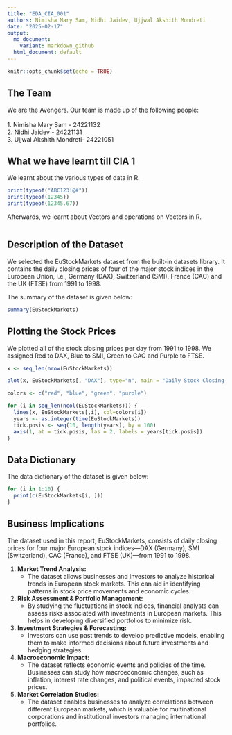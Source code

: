 ---
title: "EDA_CIA_001"
authors: Nimisha Mary Sam, Nidhi Jaidev, Ujjwal Akshith Mondreti
date: "2025-02-17"
output:
  md_document:
    variant: markdown_github
  html_document: default
---

```{r setup, include=FALSE}
knitr::opts_chunk$set(echo = TRUE)
```

## The Team

We are the Avengers. Our team is made up of the following people:
<br />
<br />
  1. Nimisha Mary Sam - 24221132<br />
  2. Nidhi Jaidev - 24221131<br />
  3. Ujjwal Akshith Mondreti- 24221051<br />

## What we have learnt till CIA 1

  We learnt about the various types of data in R.
  
```{r data_types}
print(typeof("ABC123!@#"))
print(typeof(12345))
print(typeof(12345.67))
```
  Afterwards, we learnt about Vectors and operations on Vectors in R.
  
```{r vectors}

```

## Description of the Dataset

  We selected the EuStockMarkets dataset from the built-in datasets library. It contains the daily closing prices of four of the major stock indices in the European Union, i.e., Germany (DAX), Switzerland (SMI), France (CAC) and the UK (FTSE) from 1991 to 1998.

The summary of the dataset is given below:

```{r summary}
summary(EuStockMarkets)
```


## Plotting the Stock Prices

  We plotted all of the stock closing prices per day from 1991 to 1998. We assigned Red to DAX, Blue to SMI, Green to CAC and Purple to FTSE.

```{r plot}
x <- seq_len(nrow(EuStockMarkets))

plot(x, EuStockMarkets[, "DAX"], type="n", main = "Daily Stock Closing Prices", xaxt="n", ylab="Stock Prices", xlab="Years")

colors <- c("red", "blue", "green", "purple")

for (i in seq_len(ncol(EuStockMarkets))) {
  lines(x, EuStockMarkets[,i], col=colors[i])
  years <- as.integer(time(EuStockMarkets))
  tick.posis <- seq(10, length(years), by = 100)
  axis(1, at = tick.posis, las = 2, labels = years[tick.posis])
}
```

## Data Dictionary

The data dictionary of the dataset is given below:

```{r EuStockMarkets_dict}
for (i in 1:10) {
  print(c(EuStockMarkets[i, ]))
}
```

## Business Implications

The dataset used in this report, EuStockMarkets, consists of daily closing prices for four major European stock indices—DAX (Germany), SMI (Switzerland), CAC (France), and FTSE (UK)—from 1991 to 1998. 

1. **Market Trend Analysis:**  
   - The dataset allows businesses and investors to analyze historical trends in European stock markets. This can aid in identifying patterns in stock price movements and economic cycles.

2. **Risk Assessment & Portfolio Management:**  
   - By studying the fluctuations in stock indices, financial analysts can assess risks associated with investments in European markets. This helps in developing diversified portfolios to minimize risk.

3. **Investment Strategies & Forecasting:**  
   - Investors can use past trends to develop predictive models, enabling them to make informed decisions about future investments and hedging strategies.

4. **Macroeconomic Impact:**  
   - The dataset reflects economic events and policies of the time. Businesses can study how macroeconomic changes, such as inflation, interest rate changes, and political events, impacted stock prices.

5. **Market Correlation Studies:**  
   - The dataset enables businesses to analyze correlations between different European markets, which is valuable for multinational corporations and institutional investors managing international portfolios.